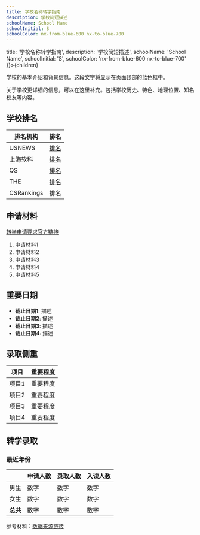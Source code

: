 ```yaml
---
title: 学校名称转学指南
description: 学校简短描述
schoolName: School Name
schoolInitial: S
schoolColor: nx-from-blue-600 nx-to-blue-700
---
```



  title: '学校名称转学指南',
  description: '学校简短描述',
  schoolName: 'School Name',
  schoolInitial: 'S',
  schoolColor: 'nx-from-blue-600 nx-to-blue-700'
}}>{children}</SchoolLayout>

学校的基本介绍和背景信息。这段文字将显示在页面顶部的蓝色框中。

关于学校更详细的信息，可以在这里补充。包括学校历史、特色、地理位置、知名校友等内容。

## 学校排名

| 排名机构 | 排名 |
| --- | --- |
| USNEWS | [排名](排名链接) |
| 上海软科 | [排名](排名链接) |
| QS | [排名](排名链接) |
| THE | [排名](排名链接) |
| CSRankings | 排名 |

## 申请材料

[转学申请要求官方链接](官方链接)

1. 申请材料1
2. 申请材料2
3. 申请材料3
4. 申请材料4
5. 申请材料5

## 重要日期

- **截止日期1**: 描述
- **截止日期2**: 描述
- **截止日期3**: 描述
- **截止日期4**: 描述

## 录取侧重

| 项目 | 重要程度 |
|  ----  | ----  |
| 项目1 | 重要程度 |
| 项目2 | 重要程度 |
| 项目3 | 重要程度 |
| 项目4 | 重要程度 |

## 转学录取

### 最近年份

| | 申请人数 | 录取人数 | 入读人数 |
|---|---|---|---|
| 男生 | 数字 | 数字 | 数字 |
| 女生 | 数字 | 数字 | 数字 |
| **总共** | 数字 | 数字 | 数字 |

参考材料：[数据来源链接](链接)